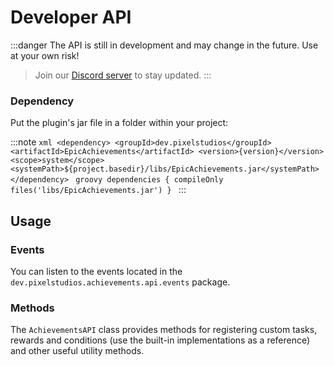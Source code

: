 
# Developer API

:::danger
The API is still in development and may change in the future. Use at your own risk! <br/>
> Join our [Discord server](https://pixelstudios.dev/discord) to stay updated.
:::

### Dependency
Put the plugin's jar file in a folder within your project:

:::note
<Tabs>
  <TabItem value="maven" label="Maven" default>
    ```xml
    <dependency>
      <groupId>dev.pixelstudios</groupId>
      <artifactId>EpicAchievements</artifactId>
      <version>{version}</version>
      <scope>system</scope>
      <systemPath>${project.basedir}/libs/EpicAchievements.jar</systemPath>
    </dependency>
    ```
  </TabItem>
  <TabItem value="gradle" label="Gradle">
    ```groovy
    dependencies {
      compileOnly files('libs/EpicAchievements.jar')
    }
    ```
  </TabItem>
</Tabs>
:::

## Usage

### Events
You can listen to the events located in the `dev.pixelstudios.achievements.api.events` package.

### Methods
The `AchievementsAPI` class provides methods for registering custom tasks, rewards and conditions (use the built-in implementations as a reference) and other useful utility methods.